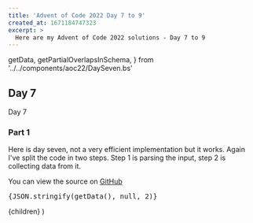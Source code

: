 ```yaml
---
title: 'Advent of Code 2022 Day 7 to 9'
created_at: 1671184747323
excerpt: >
  Here are my Advent of Code 2022 solutions - Day 7 to 9
---
```


  getData,
  getPartialOverlapsInSchema,
} from '../../components/aoc22/DaySeven.bs'

## Day 7

Day 7

### Part 1

Here is day seven, not a very efficient implementation but it works. Again I've split the code in
two steps. Step 1 is parsing the input, step 2 is collecting data from it.

You can view the source on [GitHub](https://github.com/cornedor/website/blob/master/components/aoc22/DaySeven.res)

<Spoiler summaryContent="Spoiler: sollution">
  <pre>{JSON.stringify(getData(), null, 2)}</pre>
</Spoiler>

  <Layout title="Advent of Code 2022">{children}</Layout>
)
